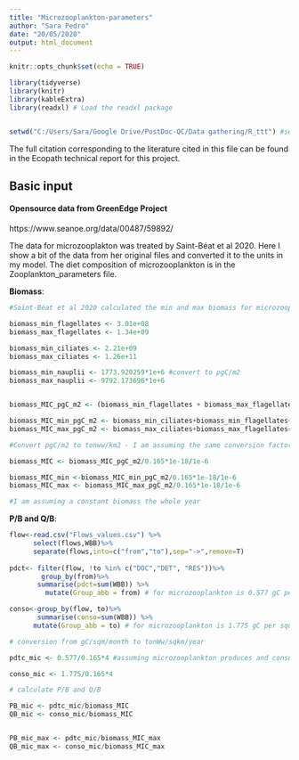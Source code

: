 ---
title: "Microzooplankton-parameters"
author: "Sara Pedro"
date: "20/05/2020"
output: html_document
---

```{r setup, include=FALSE}
knitr::opts_chunk$set(echo = TRUE)
```

```{r, echo =FALSE, include=FALSE}
library(tidyverse)
library(knitr)
library(kableExtra)
library(readxl) # Load the readxl package


setwd("C:/Users/Sara/Google Drive/PostDoc-QC/Data gathering/R_ttt") #set your working directory here

```

The full citation corresponding to the literature cited in this file can be found in the Ecopath technical report for this project.


## Basic input

#### Opensource data from GreenEdge Project

https://www.seanoe.org/data/00487/59892/

The data for microzooplakton was treated by Saint-Béat et al 2020. Here I show a bit of the data from her original files and converted it to the units in my model.
The diet composition of microzooplankton is in the Zooplankton_parameters file.


**Biomass**: 


```{r}

#Saint-Béat et al 2020 calculated the min and max biomass for microzooplankton based on data from Amundsen Science and GreenEdge project (see file Biomass_MIC.xlsx). The units for flagellates and ciliates are pgC/m2 based on conversions from Menden-Deuer & Lessard 2000 (from the formula  pgC/cell = 0.216 *(volume)^0.939); the units for nauplii are in ugC/m2 and were calculated based on the same formulas used for zooplankton, that is calculating bodymass from size of different species.

biomass_min_flagellates <- 3.01e+08
biomass_max_flagellates <- 1.34e+09

biomass_min_ciliates <- 2.21e+09
biomass_max_ciliates <- 1.26e+11

biomass_min_nauplii <- 1773.920259*1e+6 #convert to pgC/m2
biomass_max_nauplii <- 9792.173696*1e+6


biomass_MIC_pgC_m2 <- (biomass_min_flagellates + biomass_max_flagellates)/2 + (biomass_min_ciliates+biomass_max_ciliates)/2 + (biomass_min_nauplii+biomass_max_nauplii)/2

biomass_MIC_min_pgC_m2 <- biomass_min_ciliates+biomass_min_flagellates+biomass_min_nauplii
biomass_MIC_max_pgC_m2 <- biomass_max_ciliates+biomass_max_flagellates+biomass_max_nauplii

```


```{r}
#Convert pgC/m2 to tonww/km2 - I am assuming the same conversion factor as for bacteria (from protozoa in North Sea models Report - 1 gww = 0.165 gC (DeLaca 1985))

biomass_MIC <- biomass_MIC_pgC_m2/0.165*1e-18/1e-6 

biomass_MIC_min <-biomass_MIC_min_pgC_m2/0.165*1e-18/1e-6
biomass_MIC_max <- biomass_MIC_max_pgC_m2/0.165*1e-18/1e-6

#I am assuming a constant biomass the whole year


```


**P/B and Q/B**: 


```{r}
flow<-read.csv("Flows_values.csv") %>%
      select(flows,WBB)%>%
      separate(flows,into=c("from","to"),sep="->",remove=T)
      
pdct<- filter(flow, !to %in% c("DOC","DET", "RES"))%>%
        group_by(from)%>%
       summarise(pdct=sum(WBB)) %>%
         mutate(Group_abb = from) # for microzooplankton is 0.577 gC per square meter per month

conso<-group_by(flow, to)%>%
       summarise(conso=sum(WBB)) %>%
      mutate(Group_abb = to) # for microzooplankton is 1.775 gC per square meter per month

# conversion from gC/sqm/month to tonWw/sqkm/year

pdtc_mic <- 0.577/0.165*4 #assuming microzooplankton produces and consumes only in summer months

conso_mic <- 1.775/0.165*4

# calculate P/B and Q/B 

PB_mic <- pdtc_mic/biomass_MIC 
QB_mic <- conso_mic/biomass_MIC


PB_mic_max <- pdtc_mic/biomass_MIC_max
QB_mic_max <- conso_mic/biomass_MIC_max

 


```


